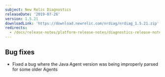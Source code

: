 ```yaml
---
subject: New Relic Diagnostics
releaseDate: '2019-07-26'
version: 1.5.21
downloadLink: 'https://download.newrelic.com/nrdiag/nrdiag_1.5.21.zip'
redirects:
  - /docs/release-notes/platform-release-notes/diagnostics-release-notes/new-relic-diagnostics-1521
---
```


## Bug fixes

* Fixed a bug where the Java Agent version was being improperly parsed for some older Agents
